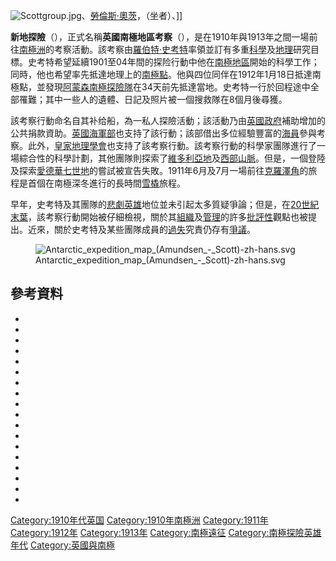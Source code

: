 {{multiple issues|
{{expand|time=2017-04-04T14:00:29+00:00}}
{{expert|time=2017-04-04T14:00:29+00:00}}
}}
[[File:Scottgroup.jpg|thumb]]、[[勞倫斯·奧茨|勞倫斯·奧茨]]，（坐者）{{link-en|亨利·鮑爾斯|Henry Robertson Bowers}}、{{link-en|愛德嘉·埃文斯|Edgar Evans}}]]

'''新地探險'''（{{lang-en|the '''Terra Nova Expedition'''}}），正式名稱'''英國南極地區考察'''（{{lang-en|the '''British Antarctic Expedition'''}}），是在1910年與1913年之間一場前往[[南極洲|南極洲]]的考察活動。該考察由[[羅伯特·史考特|羅伯特·史考特]]率領並訂有多重[[科学|科學]]及[[地理学|地理]]研究目標。史考特希望延續1901至04年間的探险行動中他在[[南極地區|南極地區]]開始的科學工作；同時，他也希望率先抵達地理上的[[南極點|南極點]]。他與四位同伴在1912年1月18日抵達南極點，並發現[[阿蒙森南極探險隊|阿蒙森南極探險隊]]在34天前先抵達當地。史考特一行於回程途中全部罹難；其中一些人的遺體、日記及照片被一個搜救隊在8個月後尋獲。

該考察行動命名自其补给船，為一私人探險活動；該活動乃由[[英國政府|英國政府]]補助增加的公共捐款資助。[[英国海军部_(1709年至1964年)|英國海軍部]]也支持了該行動；該部借出多位經驗豐富的[[海員|海員]]參與考察。此外，[[皇家地理學會|皇家地理學會]]也支持了該考察行動。該考察行動的科學家團隊進行了一場綜合性的科學計劃，其他團隊則探索了[[維多利亞地|維多利亞地]]及[[橫貫南極山脈|西部山脈]]。但是，一個登陸及探索[[愛德華七世地|愛德華七世地]]的嘗試被宣告失敗。1911年6月及7月一場前往[[克羅澤角|克羅澤角]]的旅程是首個在南極深冬進行的長時間[[雪橇|雪橇]]旅程。

早年，史考特及其團隊的[[悲劇|悲劇]][[英雄|英雄]]地位並未引起太多質疑爭論；但是，在[[20世纪末|20世紀末葉]]，該考察行動開始被仔細檢視，關於其[[組織_(社會學)|組織]]及[[管理学|管理]]的許多[[批評性思維|批評性]]觀點也被提出。近來，關於史考特及某些團隊成員的[[過失|過失]]究責仍存有[[爭議|爭議]]。

[[File:Antarctic_expedition_map_(Amundsen_-_Scott)-zh-hans.svg|thumb]]

==參考資料==
{{Reflist|2}}

* {{cite book
  | last = Barczewski
  | first = Stephanie
  | year = 2007
  | title = Antarctic Destinies: Scott, Shackleton and the changing face of heroism
  | url = https://archive.org/details/antarcticdestini0000barc
  | publisher = Hambledon Continuum
  | location = London
  | isbn = 978-1-84725-192-3
  | ref = {{sfnRef|Barczewski}}
  }}
* {{cite book
  | last = Cherry-Garrard
  | first = Apsley
  | authorlink = Apsley Cherry-Garrard
  | title = [[The_Worst_Journey_in_the_World|The Worst Journey in the World]]
  | publisher = Penguin Books
  | location = London
  | year = 1970
  | origyear = 1922
  | isbn = 978-0-14-009501-2
  | oclc = 16589938
  | ref = {{sfnRef|Cherry-Garrard}}
  }}
* {{cite book
  | last = Crane
  | first = David
  | authorlink = David Crane (historian)
  | year = 2005
  | title = Scott of the Antarctic: A Life of Courage, and Tragedy in the Extreme South
  | url = https://archive.org/details/scottofantarctic0000davi
  | publisher = [[HarperCollins|HarperCollins]]
  | location = London
  | isbn = 978-0-00-715068-7
  | oclc = 60793758
  | ref = {{sfnRef|Crane}}
  }}
* {{cite book
  | last = Evans
  | first = Edward R.G.R.
  | authorlink = Edward Evans, 1st Baron Mountevans
  | title = South with Scott
  | year = 1949
  | publisher = Collins
  | location = London
  | ref = {{sfnRef|Evans}}
}}
* {{cite book
  | last = Fiennes
  | first = Ranulph
  | authorlink = Ranulph Fiennes
  | year = 2003
  | title = Captain Scott
  | url = https://archive.org/details/captainscott0000fien
  | publisher = Hodder & Stoughton Ltd
  | isbn = 978-0-340-82697-3
  | ref = {{sfnRef|Fiennes}}
  }}
* {{cite book
  | last = Huntford
  | first = Roland
  | authorlink = Roland Huntford
  | year = 1985
  | title = The Last Place on Earth
  | url = https://archive.org/details/lastplaceonearth0000hunt
  | publisher = Pan Books
  | location = London
  | isbn = 978-0-330-28816-3
  | ref = {{sfnRef|Huntford}}
  }}
* {{cite book
  | last = Huxley
  | first = Elspeth
  | authorlink = Elspeth Huxley
  | year = 1977
  | title = Scott of the Antarctic
  | url = https://archive.org/details/scottofantarctic0000huxl
  | publisher = Weidenfeld & Nicolson
  | location = London
  | isbn = 978-0-297-77433-4
  | ref = {{sfnRef|Huxley, ''Scott of the Antarctic''}}
  }}
* {{cite book
  | editor-last = Huxley
  | editor-first = Leonard
  | title = Scott's Last Expedition, Volume I: Being the Journals of Captain R.F. Scott, R.N., C.V.O.
  | publisher = Smith, Elder & Co
  | location = London
  | year = 1913
  | oclc = 1522514
  | ref = {{sfnRef|Huxley, ''Scott.27s Last Expedition'', Vol. I}}
  }}
* {{cite book
  | editor-last = Huxley
  | editor-first = Leonard
  | title = Scott's Last Expedition, Volume II: Being the reports of the journeys and the scientific work undertaken by Dr. E.A. Wilson and the surviving members of the expedition
  | publisher = Smith, Elder & Co
  | location = London
  | year = 1913
  | oclc = 1522514
  | ref = {{sfnRef|Huxley, ''Scott.27s Last Expedition'', Vol. II}}
  }}
* {{cite book
  | last = Limb
  | first = Sue
  | last2 = Cordingley
  | first2 = Patrick
  | year = 1982
  | title = Captain Oates, Soldier and Explorer
  | publisher = B.T. Batsford
  | location = London
  | isbn = 978-0-7134-2693-9
  | ref = {{sfnRef|Limb & Cordingley}}
  }}
* {{cite journal
  | last = May
  | first = Karen
  | date = January 2013
  | title = Could Captain Scott have been saved? Revisiting Scott's last expedition
  | journal = Polar Record
  | volume = 49
  | issue = 1
  | pages = 72–90
  | doi = 10.1017/S0032247411000751
  | url = http://journals.cambridge.org/action/displayAbstract?fromPage=online&aid=8789323&fileId=S0032247411000751
  | accessdate = 6 July 2014
  | ref = harv
  | archive-date = 2016-03-06
  | archive-url = https://web.archive.org/web/20160306015326/http://journals.cambridge.org/action/displayAbstract?fromPage=online&aid=8789323&fileId=S0032247411000751
  | dead-url = no
  }}
* {{cite book
  | last = Preston
  | first = Diana
  | year = 1999
  | title = A First Rate Tragedy: Captain Scott's Antarctic Expeditions
  | publisher = Constable
  | edition = paperback
  | location = London
  | isbn = 978-0-09-479530-3
  | oclc = 59395617
  | ref = {{sfnRef|Preston}}
  }}
* {{cite book
  | last = Riffenburgh
  | first = Beau
  | authorlink = Beau Riffenburgh
  | year = 2005
  | title = Nimrod
  | publisher = Bloomsbury Publishing
  | location = London
  | isbn = 978-0-7475-7253-4
  | ref = {{sfnRef|Riffenburgh}}
  }}
* {{cite book
  | last = Seaver
  | first = George
  | year = 1933
  | title = Edward Wilson of the Antarctic
  | publisher = John Murray
  | location = London
  | ref = {{sfnRef|Seaver}}
  }}
* {{cite book
  | last = Shackleton
  | first = Ernest
  | authorlink= Ernest Shackleton
  | year = 1911
  | title = The Heart of the Antarctic
  | publisher = William Heinemann
  | location = London
  | ref = {{sfnRef|Shackleton, ''The Heart of the Antarctic''}}
  }}
*{{cite web
  |last= Savours
  |first= Anne
  |year= 2011
  |title= Wilson, Edward Adrian
  |url= http://www.oxforddnb.com/view/article/36952
  |publisher= Oxford University Press
  |work= Oxford Dictionary of National Biography ''online edition ''
  |accessdate= 8 May 2015
  |ref= {{sfnRef|Savours}}
  |archive-date= 2015-09-24
  |archive-url= https://web.archive.org/web/20150924154308/http://www.oxforddnb.com/view/article/36952
  |dead-url= no
  }}
* {{cite book
  | last = Solomon
  | first = Susan
  | authorlink = Susan Solomon
  | year = 2001
  | title = The Coldest March: Scott's Fatal Antarctic Expedition
  | url = https://archive.org/details/coldestmarchscot00solo
  | publisher = Yale University Press
  | location = New Haven (US)
  | isbn = 978-0-300-09921-8
  | ref = {{sfnRef|Solomon}}
  }}
* {{cite web
  | title = Purchasing Power of British Pounds from 1264 to Present
  | publisher = MeasuringWorth
  | url = http://www.measuringworth.com/ppoweruk/
  | accessdate = 12 October 2011
  | ref = {{sfnRef|Measuring Worth}}
  | archive-date = 2012-05-10
  | archive-url = https://www.webcitation.org/67YnzSqS0?url=http://www.measuringworth.com/ppoweruk/
  | dead-url = yes
  }}


{{commonscat|Terra Nova Expedition}}

{{南極探險}}

{{Authority control}}
[[Category:1910年代英国|Category:1910年代英国]]
[[Category:1910年南極洲|Category:1910年南極洲]]
[[Category:1911年|Category:1911年]]
[[Category:1912年|Category:1912年]]
[[Category:1913年|Category:1913年]]
[[Category:南極遠征|Category:南極遠征]]
[[Category:南極探險英雄年代|Category:南極探險英雄年代]]
[[Category:英國與南極|Category:英國與南極]]
